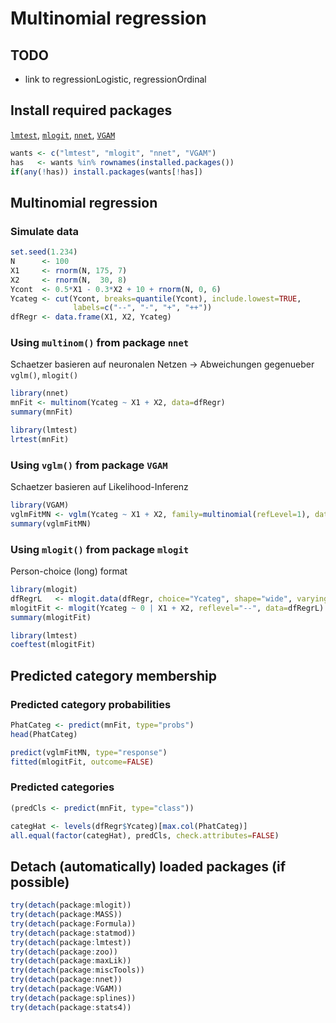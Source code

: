 Multinomial regression
=========================

TODO
-------------------------

 - link to regressionLogistic, regressionOrdinal

Install required packages
-------------------------

[`lmtest`](http://cran.r-project.org/package=lmtest), [`mlogit`](http://cran.r-project.org/package=mlogit), [`nnet`](http://cran.r-project.org/package=nnet), [`VGAM`](http://cran.r-project.org/package=VGAM)

```r
wants <- c("lmtest", "mlogit", "nnet", "VGAM")
has   <- wants %in% rownames(installed.packages())
if(any(!has)) install.packages(wants[!has])
```

Multinomial regression
----------------------

### Simulate data
    
```r
set.seed(1.234)
N      <- 100
X1     <- rnorm(N, 175, 7)
X2     <- rnorm(N,  30, 8)
Ycont  <- 0.5*X1 - 0.3*X2 + 10 + rnorm(N, 0, 6)
Ycateg <- cut(Ycont, breaks=quantile(Ycont), include.lowest=TRUE,
              labels=c("--", "-", "+", "++"))
dfRegr <- data.frame(X1, X2, Ycateg)
```

### Using `multinom()` from package `nnet`

Schaetzer basieren auf neuronalen Netzen
-> Abweichungen gegenueber `vglm()`, `mlogit()`

```r
library(nnet)
mnFit <- multinom(Ycateg ~ X1 + X2, data=dfRegr)
summary(mnFit)
```

```r
library(lmtest)
lrtest(mnFit)
```

### Using `vglm()` from package `VGAM`

Schaetzer basieren auf Likelihood-Inferenz

```r
library(VGAM)
vglmFitMN <- vglm(Ycateg ~ X1 + X2, family=multinomial(refLevel=1), data=dfRegr)
summary(vglmFitMN)
```

### Using `mlogit()` from package `mlogit`

Person-choice (long) format

```r
library(mlogit)
dfRegrL   <- mlogit.data(dfRegr, choice="Ycateg", shape="wide", varying=NULL)
mlogitFit <- mlogit(Ycateg ~ 0 | X1 + X2, reflevel="--", data=dfRegrL)
summary(mlogitFit)
```

```r
library(lmtest)
coeftest(mlogitFit)
```

Predicted category membership
-------------------------

### Predicted category probabilities

```r
PhatCateg <- predict(mnFit, type="probs")
head(PhatCateg)
```

```r
predict(vglmFitMN, type="response")
fitted(mlogitFit, outcome=FALSE)
```

### Predicted categories

```r
(predCls <- predict(mnFit, type="class"))
```

```r
categHat <- levels(dfRegr$Ycateg)[max.col(PhatCateg)]
all.equal(factor(categHat), predCls, check.attributes=FALSE)
```

Detach (automatically) loaded packages (if possible)
-------------------------

```r
try(detach(package:mlogit))
try(detach(package:MASS))
try(detach(package:Formula))
try(detach(package:statmod))
try(detach(package:lmtest))
try(detach(package:zoo))
try(detach(package:maxLik))
try(detach(package:miscTools))
try(detach(package:nnet))
try(detach(package:VGAM))
try(detach(package:splines))
try(detach(package:stats4))
```
